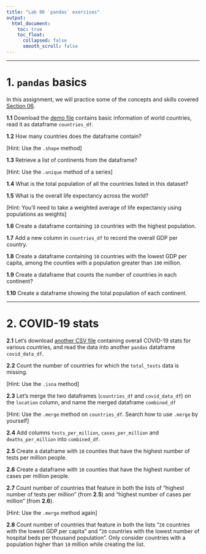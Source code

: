 ```yaml
---
title: "Lab 06 `pandas` exercises"
output:
  html_document:
    toc: true
    toc_float:
      collapsed: false
      smooth_scroll: false
---
```


***

# 1. `pandas` basics

In this assignment, we will practice some of the concepts and skills covered [Section 06](https://zhu-group.github.io/ese5023/Section_06.html). 

**1.1** Download the [demo file](https://zhu-group.github.io/ese5023/download/countries.csv) contains basic information of world countries, read it as dataframe `countries_df`.

**1.2** How many countries does the dataframe contain? 

[Hint: Use the `.shape` method]

**1.3** Retrieve a list of continents from the dataframe?

[Hint: Use the `.unique` method of a series]

**1.4** What is the total population of all the countries listed in this dataset?

**1.5** What is the overall life expectancy across the world?

[Hint: You'll need to take a weighted average of life expectancy using populations as weights]

**1.6** Create a dataframe containing `10` countries with the highest population.

**1.7** Add a new column in `countries_df` to record the overall GDP per country.

**1.8** Create a dataframe containing `10` countries with the lowest GDP per capita, among the counties with a population greater than `100` million.

**1.9** Create a dataframe that counts the number of countries in each continent?

**1.10** Create a dataframe showing the total population of each continent.

***

# 2. COVID-19 stats

**2.1** Let's download [another CSV file](https://zhu-group.github.io/ese5023/download/covid-countries-data.csv) containing overall COVID-19 stats for various countries, and read the data into another `pandas` dataframe `covid_data_df`.

**2.2** Count the number of countries for which the `total_tests` data is missing.

[Hint: Use the `.isna` method]

**2.3** Let's merge the two dataframes (`countries_df` and `covid_data_df`) on the `location` column, and name the merged dataframe `combined_df`

[Hint: Use the `.merge` method on `countries_df`. Search how to use `.merge` by yourself]

**2.4** Add columns `tests_per_million`, `cases_per_million` and `deaths_per_million` into `combined_df`.

**2.5** Create a dataframe with `10` counties that have the highest number of tests per million people.

**2.6** Create a dataframe with `10` counties that have the highest number of cases per million people.

**2.7** Count number of countries that feature in both the lists of "highest number of tests per million" (from **2.5**) and "highest number of cases per million" (from **2.6**).

[Hint: Use the `.merge` method again]

**2.8** Count number of countries that feature in both the lists "`20` countries with the lowest GDP per capita" and "`20` countries with the lowest number of hospital beds per thousand population". Only consider countries with a population higher than `10` million while creating the list.  
